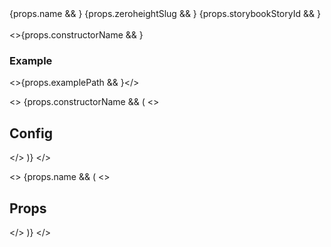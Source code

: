 
<div style={{ display: "flex", gap: 24 }}>
  {props.name && <ExternalLinkCard type="github" componentName={props.name} />}
  {props.zeroheightSlug && <ExternalLinkCard type="zeroheight" slug={props.zeroheightSlug} />}
  {props.storybookStoryId && <ExternalLinkCard type="storybook" storyId={props.storybookStoryId} />}
</div>

<br />
<>{props.constructorName && <ComponentHeader name={props.constructorName} />}</>
<br />

### Example

<>{props.examplePath && <Canvas path={props.examplePath} />}</>

<>
  {props.constructorName && (
    <>
      <h2>Config</h2>
      <PropTable name={props.constructorName} />
    </>
  )}
</>

<>
  {props.name && (
    <>
      <h2>Props</h2>
      <PropTable name={props.name} />
    </>
  )}
</>
